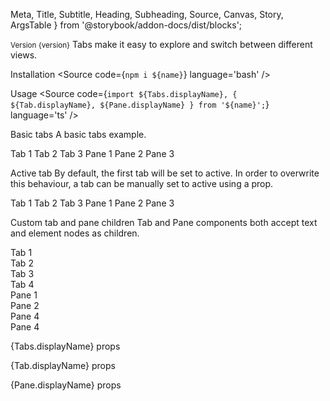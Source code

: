   Meta,
  Title,
  Subtitle,
  Heading,
  Subheading,
  Source,
  Canvas,
  Story,
  ArgsTable
} from '@storybook/addon-docs/dist/blocks';



<Meta title='Components/Tabs' />

<Title>Tabs</Title>
<Subtitle>
  <small>Version {version}</small>
</Subtitle>
<Subtitle>
  Tabs make it easy to explore and switch between different views.
</Subtitle>

<Heading>Installation</Heading>
<Source code={`npm i ${name}`} language='bash' />

<Heading>Usage</Heading>
<Source code={`import ${Tabs.displayName}, { ${Tab.displayName}, ${Pane.displayName} } from '${name}';`} language='ts' />

<Subheading>Basic tabs</Subheading>
<Subtitle>
  A basic tabs example.
</Subtitle>

<Canvas>
  <Story name='Basic tabs'>
    <div style={{ padding: '10px' }}>
      <Tabs>
        <Tab for="pane-1">Tab 1</Tab>
        <Tab for="pane-2">Tab 2</Tab>
        <Tab for="pane-3">Tab 3</Tab>
        <Pane id="pane-1">Pane 1</Pane>
        <Pane id="pane-2">Pane 2</Pane>
        <Pane id="pane-3">Pane 3</Pane>
      </Tabs>
    </div>
  </Story>
</Canvas>

<Subheading>Active tab</Subheading>
<Subtitle>
  By default, the first tab will be set to active. In order to overwrite
  this behaviour, a tab can be manually set to active using a prop.
</Subtitle>

<Canvas>
  <Story name='Active tab'>
    <div style={{ padding: '10px' }}>
      <Tabs>
        <Tab for="pane-1">Tab 1</Tab>
        <Tab for="pane-2" active>Tab 2</Tab>
        <Tab for="pane-3">Tab 3</Tab>
        <Pane id="pane-1">Pane 1</Pane>
        <Pane id="pane-2">Pane 2</Pane>
        <Pane id="pane-3">Pane 3</Pane>
      </Tabs>
    </div>
  </Story>
</Canvas>

<Subheading>Custom tab and pane children</Subheading>
<Subtitle>
  Tab and Pane components both accept text and element nodes as children.
</Subtitle>

<Canvas>
  <Story name='Custom tabs and panes'>
    <div style={{ padding: '10px' }}>
      <Tabs>
        <Tab for="pane-1">
          <div style={
            {
              padding: '8px 16px',
              fontWeight: 'bold',
              background: theme.colour(Colour.BLUE, 'B30')({})
            }
          }>
            Tab 1
          </div>
        </Tab>
        <Tab for="pane-2">
          <div style={
            {
              padding: '8px 16px',
              fontWeight: 'bold',
              background: theme.colour(Colour.BROWN, 'B30')({})
            }
          }>
            Tab 2
          </div>
        </Tab>
        <Tab for="pane-3"><div style={
            {
              padding: '8px 16px',
              fontWeight: 'bold',
              background: theme.colour(Colour.CYAN, 'C30')({})
            }
          }>
            Tab 3
          </div>
        </Tab>
        <Tab for="pane-4"><div style={
            {
              padding: '8px 16px',
              fontWeight: 'bold',
              background: theme.colour(Colour.VIOLET, 'V30')({})
            }
          }>
            Tab 4
          </div>
        </Tab>
        <Pane id="pane-1">
           <div style={
            {
              padding: '8px 16px',
              background: theme.colour(Colour.BLUE, 'B30')({})
            }
          }>
            Pane 1
          </div>
        </Pane>
        <Pane id="pane-2">
           <div style={
            {
              padding: '8px 16px',
              background: theme.colour(Colour.BROWN, 'B30')({})
            }
          }>
            Pane 2
          </div>
        </Pane>
        <Pane id="pane-3">
           <div style={
            {
              padding: '8px 16px',
              background: theme.colour(Colour.CYAN, 'C30')({})
            }
          }>
            Pane 4
          </div>
        </Pane>
        <Pane id="pane-4">
           <div style={
            {
              padding: '8px 16px',
              background: theme.colour(Colour.VIOLET, 'V30')({})
            }
          }>
            Pane 4
          </div>
        </Pane>
      </Tabs>
    </div>
  </Story>
</Canvas>

<Heading>{Tabs.displayName} props</Heading>
<ArgsTable of={Tabs} />

<Heading>{Tab.displayName} props</Heading>
<ArgsTable of={Tab} />

<Heading>{Pane.displayName} props</Heading>
<ArgsTable of={Pane} />

